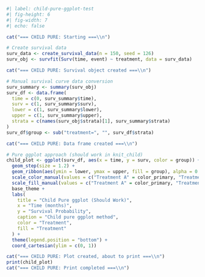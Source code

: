 ```r
#| label: child-pure-ggplot-test
#| fig-height: 6
#| fig-width: 7
#| echo: false

cat("=== CHILD PURE: Starting ===\\n")

# Create survival data
surv_data <- create_survival_data(n = 150, seed = 126)
surv_obj <- survfit(Surv(time, event) ~ treatment, data = surv_data)

cat("=== CHILD PURE: Survival object created ===\\n")

# Manual survival curve data conversion
surv_summary <- summary(surv_obj)
surv_df <- data.frame(
  time = c(0, surv_summary$time),
  surv = c(1, surv_summary$surv),
  lower = c(1, surv_summary$lower),
  upper = c(1, surv_summary$upper),
  strata = c(names(surv_obj$strata)[1], surv_summary$strata)
)
surv_df$group <- sub("treatment=", "", surv_df$strata)

cat("=== CHILD PURE: Data frame created ===\\n")

# Pure ggplot approach (should work in knit_child)
child_plot <- ggplot(surv_df, aes(x = time, y = surv, color = group)) +
  geom_step(size = 1.2) +
  geom_ribbon(aes(ymin = lower, ymax = upper, fill = group), alpha = 0.2, color = NA) +
  scale_color_manual(values = c("Treatment A" = color_primary, "Treatment B" = color_secondary)) +
  scale_fill_manual(values = c("Treatment A" = color_primary, "Treatment B" = color_secondary)) +
  base_theme +
  labs(
    title = "Child Pure ggplot (Should Work)",
    x = "Time (months)",
    y = "Survival Probability",
    caption = "Child pure ggplot method",
    color = "Treatment",
    fill = "Treatment"
  ) +
  theme(legend.position = "bottom") +
  coord_cartesian(ylim = c(0, 1))

cat("=== CHILD PURE: Plot created, about to print ===\\n")
print(child_plot)
cat("=== CHILD PURE: Print completed ===\\n")
```